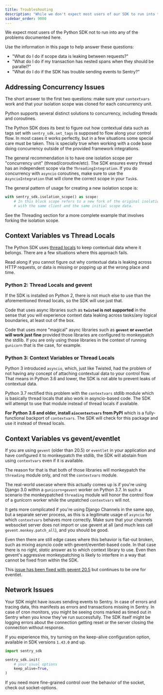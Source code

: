 ```yaml
---
title: Troubleshooting
description: "While we don't expect most users of our SDK to run into these issues, we document edge cases here."
sidebar_order: 9000
---
```


We expect most users of the Python SDK not to run into any of the problems
documented here.

Use the information in this page to help answer these questions:

- "What do I do if scope data is leaking between requests?"
- "What do I do if my transaction has nested spans when they should be parallel?"
- "What do I do if the SDK has trouble sending events to Sentry?"

## Addressing Concurrency Issues

The short answer to the first two questions: make sure your `contextvars` work and
that your isolation scope was cloned for each concurrency unit.

Python supports several distinct solutions to concurrency, including threads and
coroutines.

The Python SDK does its best to figure out how contextual data such as tags set
with `sentry_sdk.set_tags` is supposed to flow along your control flow. In most
cases it works perfectly, but in a few situations some special care must be
taken. This is specially true when working with a code base doing concurrency
outside of the provided framework integrations.

The general recommendation is to have one isolation scope per "concurrency unit"
(thread/coroutine/etc). The SDK ensures every thread has an independent scope via the `ThreadingIntegration`.
If you do concurrency with `asyncio` coroutines, make sure to use the `AsyncioIntegration`
that will clone the correct scope in your `Task`s.

The general pattern of usage for creating a new isolation scope is:

```python
with sentry_sdk.isolation_scope() as scope:
    # In this block scope refers to a new fork of the original isolation scope,
    # with the same client and the same initial scope data.
```

See the <PlatformLink to="/integrations/default-integrations/#threading">Threading</PlatformLink> section
for a more complete example that involves forking the isolation scope.

## Context Variables vs Thread Locals

The Python SDK uses [thread
locals](https://docs.python.org/3/library/threading.html#thread-local-data) to
keep contextual data where it belongs. There are a few situations where this
approach fails.

Read along if you cannot figure out why contextual data is leaking across HTTP
requests, or data is missing or popping up at the wrong place and time.

### Python 2: Thread Locals and gevent

If the SDK is installed on Python 2, there is not much else to use than the
aforementioned thread locals, so the SDK will use just that.

Code that uses async libraries such as **`twisted` is not supported** in the
sense that you will experience context data leaking across tasks/any logical
boundaries, at least out of the box.

Code that uses more "magical" async libraries such as **`gevent` or `eventlet`
will work just fine** provided those libraries are configured to monkeypatch
the stdlib. If you are only using those libraries in the context of running
`gunicorn` that is the case, for example.

### Python 3: Context Variables or Thread Locals

Python 3 introduced `asyncio`, which, just like Twisted, had the problem of not
having any concept of attaching contextual data to your control flow. That
means in Python 3.6 and lower, the SDK is not able to prevent leaks of
contextual data.

Python 3.7 rectified this problem with the `contextvars` stdlib module which is
basically thread locals that also work in asyncio-based code. The SDK will
attempt to use that module instead of thread locals if available.

**For Python 3.6 and older, install `aiocontextvars` from PyPI** which is a
fully-functional backport of `contextvars`. The SDK will check for this package
and use it instead of thread locals.

## Context Variables vs gevent/eventlet

If you are using `gevent` (older than 20.5) or `eventlet` in your application and
have configured it to monkeypatch the stdlib, the SDK will abstain from using
`contextvars` even if it is available.

The reason for that is that both of those libraries will monkeypatch the
`threading` module only, and not the `contextvars` module.

The real-world usecase where this actually comes up is if you're using Django
3.0 within a `gunicorn+gevent` worker on Python 3.7. In such a scenario the
monkeypatched `threading` module will honor the control flow of a gunicorn
worker while the unpatched `contextvars` will not.

It gets more complicated if you're using Django Channels in the same app, but a
separate server process, as this is a legitimate usage of `asyncio` for which
`contextvars` behaves more correctly. Make sure that your channels websocket
server does not import or use gevent at all (and much less call
`gevent.monkey.patch_all`), and you should be good.

Even then there are still edge cases where this behavior is flat-out broken,
such as mixing asyncio code with gevent/eventlet-based code. In that case there
is no right, _static_ answer as to which context library to use. Even then
gevent's aggressive monkeypatching is likely to interfere in a way that cannot
be fixed from within the SDK.

This [issue has been fixed with gevent 20.5](https://github.com/gevent/gevent/issues/1407) but continues to be one for
eventlet.

## Network Issues

Your SDK might have issues sending events to Sentry.
In case of errors and tracing data, this manifests as errors and transactions
missing in Sentry. In case of cron monitors, you might be seeing crons
marked as timed out in Sentry when you know they've run successfully. The SDK
itself might be logging errors about the connection getting reset or the
server closing the connection without response.

If you experience this, try turning on the <PlatformLink to="/configuration/options/#keep-alive">keep-alive</PlatformLink> configuration option, available in SDK
versions `1.43.0` and up.

```python
import sentry_sdk

sentry_sdk.init(
    # your usual options
    keep_alive=True,
)
```

If you need more fine-grained control over the behavior of the socket, check out
<PlatformLink to="/configuration/options/#socket-options">socket-options</PlatformLink>.
